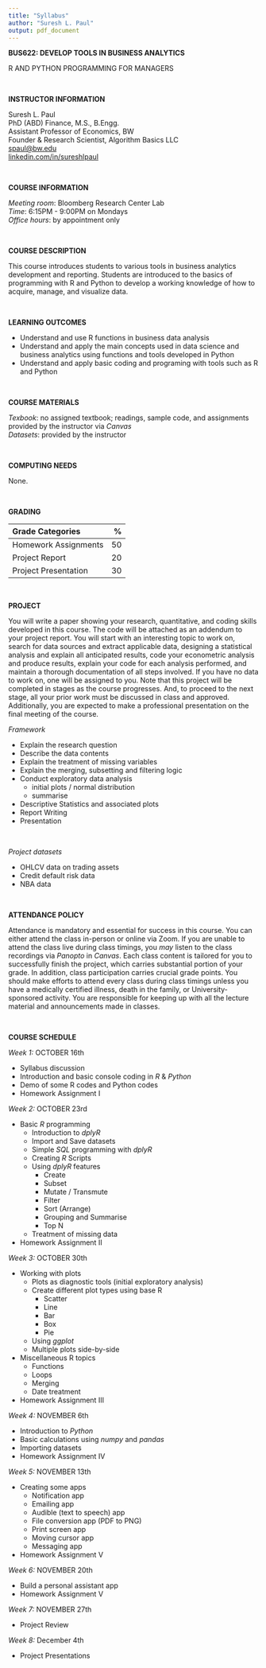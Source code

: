 ```yaml
---
title: "Syllabus"
author: "Suresh L. Paul"
output: pdf_document
---
```


**BUS622: DEVELOP TOOLS IN BUSINESS ANALYTICS**

R AND PYTHON PROGRAMMING FOR MANAGERS         

&nbsp;

**INSTRUCTOR INFORMATION**

Suresh L. Paul\
PhD (ABD) Finance, M.S., B.Engg.\
Assistant Professor of Economics, BW\
Founder & Research Scientist, Algorithm Basics LLC\
[spaul@bw.edu](mailto:spaul@bw.edu)\
[linkedin.com/in/sureshlpaul](https://www.linkedin.com/in/sureshlpaul/)     

&nbsp;

**COURSE INFORMATION**

*Meeting room*: Bloomberg Research Center Lab\
*Time*: 6:15PM - 9:00PM on Mondays\
*Office hours*: by appointment only        

&nbsp;

**COURSE DESCRIPTION** 

This course introduces students to various tools in business analytics development and reporting. Students are introduced to the basics of programming with R and Python to develop a working knowledge of how to acquire, manage, and visualize data.

&nbsp;

**LEARNING OUTCOMES**

- Understand and use R functions in business data analysis
- Understand and apply the main concepts used in data science and business analytics using functions and tools developed in Python
- Understand and apply basic coding and programing with tools such as R and Python

&nbsp;

**COURSE MATERIALS**

*Texbook*: no assigned textbook; readings, sample code, and assignments provided by the instructor via *Canvas*     
*Datasets*: provided by the instructor        

&nbsp;

**COMPUTING NEEDS**

None.

&nbsp;

**GRADING**

| Grade Categories     | %  |
|:---------------------|---:|
| Homework Assignments | 50 |
| Project Report       | 20 |
| Project Presentation | 30 |    

&nbsp;

**PROJECT**

You will write a paper showing your research, quantitative, and coding skills developed in this course. The code will be attached as an addendum to your project report. You will start with an interesting topic to work on, search for data sources and extract applicable data, designing a statistical analysis and explain all anticipated results, code your econometric analysis and produce results, explain your code for each analysis performed, and maintain a thorough documentation of all steps involved. If you have no data to work on, one will be assigned to you. Note that this project will be completed in stages as the course progresses. And, to proceed to the next stage, all your prior work must be discussed in class and approved. Additionally, you are expected to make a professional presentation on the final meeting of the course.

*Framework*

- Explain the research question
- Describe the data contents
- Explain the treatment of missing variables
- Explain the merging, subsetting and filtering logic
- Conduct exploratory data analysis
    - initial plots / normal distribution
    - summarise
- Descriptive Statistics and associated plots
- Report Writing
- Presentation        

&nbsp;

*Project datasets*

- OHLCV data on trading assets
- Credit default risk data
- NBA data        

&nbsp;

**ATTENDANCE POLICY**

Attendance is mandatory and essential for success in this course. You can either attend the class in-person or online via Zoom. If you are unable to attend the class live during class timings, you *may* listen to the class recordings via *Panopto* in *Canvas*. Each class content is tailored for you to successfully finish the project, which carries substantial portion of your grade. In addition, class participation carries crucial grade points. You should make efforts to attend every class during class timings unless you have a medically certified illness, death in the family, or University-sponsored activity. You are responsible for keeping up with all the lecture material and announcements made in classes.     

&nbsp;

**COURSE SCHEDULE**

*Week 1:* OCTOBER 16th

- Syllabus discussion 
- Introduction and basic console coding in *R* & *Python*
- Demo of some R codes and Python codes
- Homework Assignment I

*Week 2:* OCTOBER 23rd

- Basic *R* programming
    - Introduction to *dplyR*
    - Import and Save datasets
    - Simple *SQL* programming with *dplyR*
    - Creating *R* Scripts
    - Using *dplyR* features
        - Create
        - Subset
        - Mutate / Transmute
        - Filter
        - Sort (Arrange)
        - Grouping and Summarise
        - Top N
    - Treatment of missing data
- Homework Assignment II

*Week 3:* OCTOBER 30th

- Working with plots
    - Plots as diagnostic tools (initial exploratory analysis)
    - Create different plot types using base R
        - Scatter
        - Line
        - Bar
        - Box
        - Pie
    - Using *ggplot*
    - Multiple plots side-by-side
- Miscellaneous R topics 
    - Functions
    - Loops
    - Merging
    - Date treatment
- Homework Assignment III

*Week 4:* NOVEMBER 6th

- Introduction to *Python*
- Basic calculations using *numpy* and *pandas*
- Importing datasets
- Homework Assignment IV

*Week 5:* NOVEMBER 13th

- Creating some apps
    - Notification app 
    - Emailing app 
    - Audible (text to speech) app 
    - File conversion app (PDF to PNG)
    - Print screen app 
    - Moving cursor app 
    - Messaging app 
- Homework Assignment V

*Week 6:* NOVEMBER 20th

- Build a personal assistant app
- Homework Assignment V

*Week 7:* NOVEMBER 27th

- Project Review

*Week 8:* December 4th

- Project Presentations